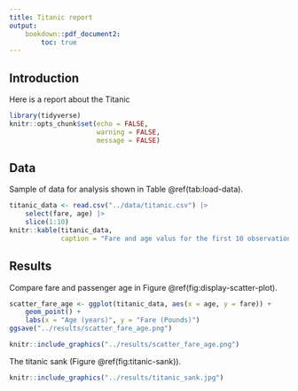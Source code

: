 ```yaml
---
title: Titanic report
output: 
    bookdown::pdf_document2:
        toc: true
---
```

## Introduction

Here is a report about the Titanic

```r
library(tidyverse)
knitr::opts_chunk$set(echo = FALSE,
                      warning = FALSE,
                      message = FALSE)
```

## Data

Sample of data for analysis shown in Table \@ref(tab:load-data).

```r
titanic_data <- read.csv("../data/titanic.csv") |> 
    select(fare, age) |> 
    slice(1:10)
knitr::kable(titanic_data,
             caption = "Fare and age valus for the first 10 observations in the Titanic dataset")
```

## Results

Compare fare and passenger age in Figure \@ref(fig:display-scatter-plot).

``` r
scatter_fare_age <- ggplot(titanic_data, aes(x = age, y = fare)) +
    geom_point() +
    labs(x = "Age (years)", y = "Fare (Pounds)")
ggsave("../results/scatter_fare_age.png")
```

``` r
knitr::include_graphics("../results/scatter_fare_age.png")
```

The titanic sank (Figure \@ref(fig:titanic-sank)).

```r
knitr::include_graphics("../results/titanic_sank.jpg")
```
